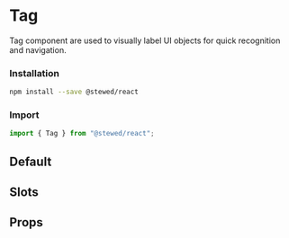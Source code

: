 
# Tag

Tag component are used to visually label UI objects for quick recognition and navigation.

### Installation

```bash
npm install --save @stewed/react
```

### Import

```js
import { Tag } from "@stewed/react";
```

<Meta of={TagStories} />

## Default

<Canvas of={TagStories.Default} />

## Slots

<Canvas of={TagStories.Slots} />

## Props

<ArgTypes of={TagStories} />

